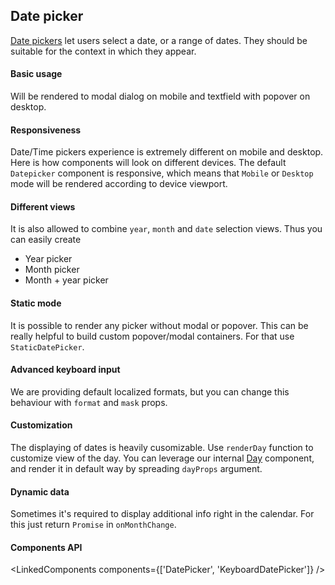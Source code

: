 

<PageMeta component="Datepicker" />

## Date picker

[Date pickers](https://material.io/components/pickers/) let users select a date, or a range of dates. They should be suitable for the context in which they appear.

<Ad />

#### Basic usage

Will be rendered to modal dialog on mobile and textfield with popover on desktop.

<Example testId="datepicker-example" source={BasicDatePicker} />

#### Responsiveness

Date/Time pickers experience is extremely different on mobile and desktop. Here is how components will look on different devices.
The default `Datepicker` component is responsive, which means that `Mobile` or `Desktop` mode will be rendered according to device viewport.

<Example source={DatePickers} />

#### Different views

It is also allowed to combine `year`, `month` and `date` selection views.
Thus you can easily create

- Year picker
- Month picker
- Month + year picker

<Example source={ViewsDatePicker} />

#### Static mode

It is possible to render any picker without modal or popover. This can be really helpful to build custom popover/modal containers.
For that use `StaticDatePicker`.

<Hidden smDown>
  <Example paddingBottom source={StaticDatePicker} />
</Hidden>

#### Advanced keyboard input

We are providing default localized formats, but you can change this behaviour with `format` and `mask` props.

<Example source={AdvancedKeyboard} />

#### Customization

The displaying of dates is heavily cusomizable. Use `renderDay` function to customize view of the day.
You can leverage our internal [Day](/api/Day) component, and render it in default way by spreading `dayProps` argument.

<Example source={CustomDay} />

#### Dynamic data

Sometimes it's required to display additional info right in the calendar.
For this just return `Promise` in `onMonthChange`.

<Example source={ServerRequest} />

#### Components API

<LinkedComponents components={['DatePicker', 'KeyboardDatePicker']} />
